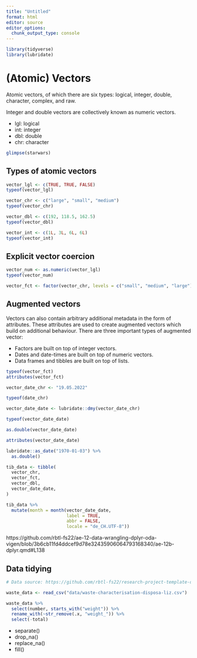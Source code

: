 ```yaml
---
title: "Untitled"
format: html
editor: source
editor_options: 
  chunk_output_type: console
---
```



```r
library(tidyverse)
library(lubridate)
```


# (Atomic) Vectors

Atomic vectors, of which there are six types: logical, integer, double, character, complex, and raw. 

Integer and double vectors are collectively known as numeric vectors.

- lgl: logical
- int: integer
- dbl: double
- chr: character

```r

glimpse(starwars)

```

## Types of atomic vectors

```r

vector_lgl <- c(TRUE, TRUE, FALSE)
typeof(vector_lgl)

vector_chr <- c("large", "small", "medium")
typeof(vector_chr)

vector_dbl <- c(192, 118.5, 162.5)
typeof(vector_dbl)

vector_int <- c(1L, 3L, 6L, 6L)
typeof(vector_int)

```

## Explicit vector coercion

```r

vector_num <- as.numeric(vector_lgl)
typeof(vector_num) 

vector_fct <- factor(vector_chr, levels = c("small", "medium", "large"))

```

## Augmented vectors 

Vectors can also contain arbitrary additional metadata in the form of attributes. These attributes are used to create augmented vectors which build on additional behaviour. There are three important types of augmented vector:

- Factors are built on top of integer vectors.
- Dates and date-times are built on top of numeric vectors.
- Data frames and tibbles are built on top of lists.

```r

typeof(vector_fct)
attributes(vector_fct)

vector_date_chr <- "19.05.2022"

typeof(date_chr)

vector_date_date <- lubridate::dmy(vector_date_chr)

typeof(vector_date_date)

as.double(vector_date_date)

attributes(vector_date_date)

lubridate::as_date("1970-01-03") %>% 
  as.double()

tib_data <- tibble(
  vector_chr,
  vector_fct,
  vector_dbl,
  vector_date_date,
) 

tib_data %>% 
  mutate(month = month(vector_date_date, 
                       label = TRUE, 
                       abbr = FALSE, 
                       locale = "de_CH.UTF-8"))

```


https://github.com/rbtl-fs22/ae-12-data-wrangling-dplyr-oda-vigen/blob/3b6cb11fd4ddcef9d78e32435906064793168340/ae-12b-dplyr.qmd#L138


## Data tidying

```r

# Data source: https://github.com/rbtl-fs22/research-project-template-disposa-liz/blob/main/data/raw_data/rbtl_fs22_waste_composition_bellevue.csv

waste_data <- read_csv("data/waste-characterisation-disposa-liz.csv")

```

```r

waste_data %>% 
  select(number, starts_with("weight")) %>% 
  rename_with(~str_remove(.x, "weight_")) %>% 
  select(-total)

```

- separate()
- drop_na()
- replace_na()
- fill()